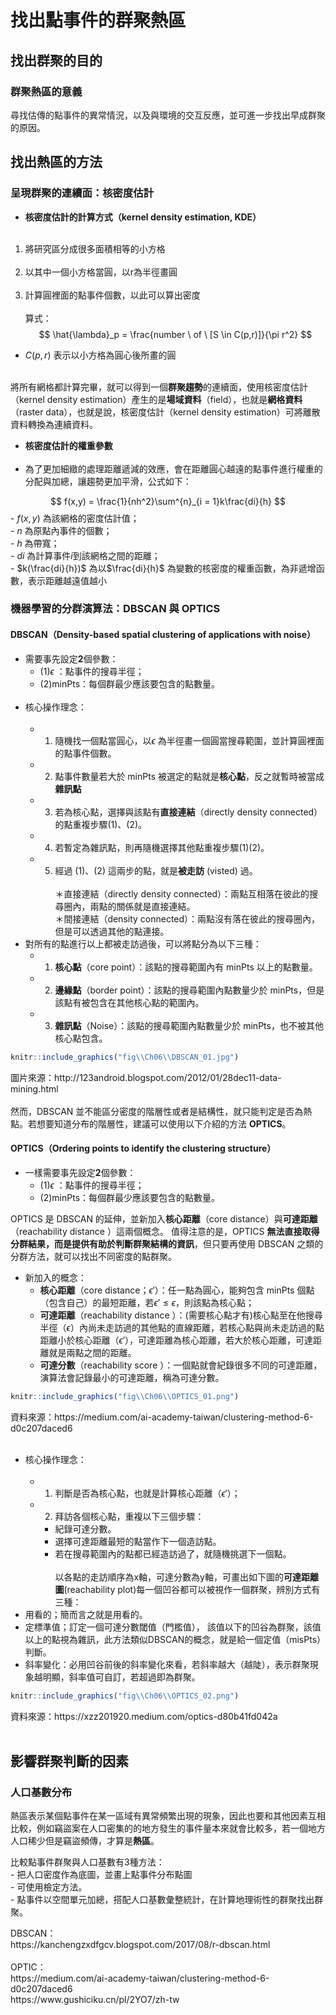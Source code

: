 # 找出點事件的群聚熱區 {#a7_Hotspots}

## 找出群聚的目的

### 群聚熱區的意義

尋找估傳的點事件的異常情況，以及與環境的交互反應，並可進一步找出早成群聚的原因。

## 找出熱區的方法

### 呈現群聚的連續面：核密度估計

- **核密度估計的計算方式（kernel density estimation, KDE）** <br/>
<br/>
1. 將研究區分成很多面積相等的小方格<br/>
<br/>
2. 以其中一個小方格當圓，以r為半徑畫圓<br/>
<br/>
3. 計算圓裡面的點事件個數，以此可以算出密度<br/>
<br/>
算式：
<br/>
$$
\hat{\lambda}_p = \frac{number \  of \ [S \in C(p,r)]}{\pi r^2}
$$

  - $C(p,r)$ 表示以小方格為圓心後所畫的圓<br/>
<br/>

將所有網格都計算完畢，就可以得到一個**群聚趨勢**的連續面，使用核密度估計（kernel density estimation）產生的是**場域資料**（field），也就是**網格資料**（raster data），也就是說，核密度估計（kernel density estimation）可將離散資料轉換為連續資料。

- **核密度估計的權重參數**<br/>
<br/>
- 為了更加細緻的處理距離遞減的效應，會在距離圓心越遠的點事件進行權重的分配與加總，讓趨勢更加平滑，公式如下：

$$
f(x,y) = \frac{1}{nh^2}\sum^{n}_{i = 1}k\frac{di}{h}
$$
-  $f(x,y)$  為該網格的密度估計值；<br/>
-  $n$  為原點內事件的個數；<br/>
-  $h$  為帶寬；<br/>
-  $di$  為計算事件$i$到該網格之間的距離；<br/>
-  $k(\frac{di}{h})$  為以$\frac{di}{h}$ 為變數的核密度的權重函數，為非遞增函數，表示距離越遠值越小<br/>

### 機器學習的分群演算法：DBSCAN 與 OPTICS

#### DBSCAN（Density-based spatial clustering of applications with noise）

- 需要事先設定**2**個參數：<br/>
  -  (1)$\epsilon$ ：點事件的搜尋半徑；<br/>
  -  (2)minPts：每個群最少應該要包含的點數量。<br/>
  <br/>
- 核心操作理念：<br/>
<br/>
  -  (1) 隨機找一個點當圓心，以$\epsilon$ 為半徑畫一個圓當搜尋範圍，並計算圓裡面的點事件個數。<br/>
  -  (2) 點事件數量若大於 minPts 被選定的點就是**核心點**，反之就暫時被當成**雜訊點**<br/>
  -  (3) 若為核心點，選擇與該點有**直接連結**（directly density connected）的點重複步驟(1)、(2)。<br/>
  -  (4) 若暫定為雜訊點，則再隨機選擇其他點重複步驟(1)(2)。<br/>
  -  (5) 經過 (1)、(2) 這兩步的點，就是**被走訪** (visted) 過。<br/>
  <br/>
＊直接連結（directly density connected）：兩點互相落在彼此的搜尋圈內，兩點的關係就是直接連結。<br/>
＊間接連結（density connected）：兩點沒有落在彼此的搜尋圈內，但是可以透過其他的點連接。<br/>
  
- 對所有的點進行以上都被走訪過後，可以將點分為以下三種：<br/>
  -   (1) **核心點**（core point）：該點的搜尋範圍內有 minPts 以上的點數量。<br/>
  -   (2) **邊緣點**（border point）：該點的搜尋範圍內點數量少於 minPts，但是該點有被包含在其他核心點的範圍內。<br/>
  -   (3) **雜訊點**（Noise）：該點的搜尋範圍內點數量少於 minPts，也不被其他核心點包含。<br/>

```r
knitr::include_graphics("fig\\Ch06\\DBSCAN_01.jpg")
```
  
圖片來源：http://123android.blogspot.com/2012/01/28dec11-data-mining.html <br/>
<br/>
然而，DBSCAN 並不能區分密度的階層性或者是結構性，就只能判定是否為熱點。若想要知道分布的階層性，建議可以使用以下介紹的方法 **OPTICS**。

#### OPTICS（Ordering points to identify the clustering structure）

- 一樣需要事先設定**2**個參數：<br/>
  - (1)$\epsilon$ ：點事件的搜尋半徑；<br/>
  - (2)minPts：每個群最少應該要包含的點數量。<br/>
  
   
OPTICS 是 DBSCAN 的延伸，並新加入**核心距離**（core distance）與**可達距離**（reachability distance ）這兩個概念。
值得注意的是，OPTICS **無法直接取得分群結果，而是提供有助於判斷群聚結構的資訊**，但只要再使用 DBSCAN 之類的分群方法，就可以找出不同密度的點群聚。


- 新加入的概念：<br/>
  - **核心距離**（core distance；$\epsilon'$）：任一點為圓心，能夠包含 minPts 個點（包含自己）的最短距離，若$\epsilon'\leq \epsilon$，則該點為核心點；
  - **可達距離**（reachability distance ）：(需要核心點才有)核心點至在他搜尋半徑（$\epsilon$）內尚未走訪過的其他點的直線距離，若核心點與尚未走訪過的點距離小於核心距離（$\epsilon'$），可達距離為核心距離，若大於核心距離，可達距離就是兩點之間的距離。
  - **可達分數**（reachability score ）：一個點就會紀錄很多不同的可達距離，演算法會記錄最小的可達距離，稱為可達分數。

```r
knitr::include_graphics("fig\\Ch06\\OPTICS_01.png")
```
資料來源：https://medium.com/ai-academy-taiwan/clustering-method-6-d0c207daced6 <br/>
<br/>

- 核心操作理念：<br/>
<br/>
  - (1) 判斷是否為核心點，也就是計算核心距離（$\epsilon'$）；<br/>
  - (2) 拜訪各個核心點，重複以下三個步驟：<br/>
    - 紀錄可達分數。<br/>
    - 選擇可達距離最短的點當作下一個造訪點。<br/>
    - 若在搜尋範圍內的點都已經造訪過了，就隨機挑選下一個點。<br/>
<br/>
以各點的走訪順序為x軸，可達分數為y軸，可畫出如下圖的**可達距離圖**(reachability plot)每一個凹谷都可以被視作一個群聚，辨別方式有三種：<br/>
- 用看的；簡而言之就是用看的。<br/>
- 定標準值；訂定一個可達分數閾值（門檻值）， 該值以下的凹谷為群聚，該值以上的點視為雜訊，此方法類似DBSCAN的概念，就是給一個定值（misPts）判斷。
- 斜率變化：必用凹谷前後的斜率變化來看，若斜率越大（越陡），表示群聚現象越明顯，斜率值可自訂，若超過即為群聚。

```r
knitr::include_graphics("fig\\Ch06\\OPTICS_02.png")
```
資料來源：https://xzz201920.medium.com/optics-d80b41fd042a <br/>
<br/>

## 影響群聚判斷的因素

### 人口基數分布

熱區表示某個點事件在某一區域有異常頻繁出現的現象，因此也要和其他因素互相比較，例如竊盜案在人口密集的的地方發生的事件量本來就會比較多，若一個地方人口稀少但是竊盜頻傳，才算是**熱區**。

比較點事件群聚與人口基數有3種方法：<br/>
- 把人口密度作為底圖，並畫上點事件分布點圖<br/>
- 可使用檢定方法。<br/>
- 點事件以空間單元加總，搭配人口基數彙整統計，在計算地理術性的群聚找出群聚。<br/>


DBSCAN： <br/>
https://kanchengzxdfgcv.blogspot.com/2017/08/r-dbscan.html <br/>
 <br/>
OPTIC： <br/>
https://medium.com/ai-academy-taiwan/clustering-method-6-d0c207daced6 <br/>
https://www.gushiciku.cn/pl/2YO7/zh-tw <br/>
